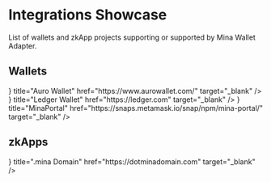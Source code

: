 
# Integrations Showcase

List of wallets and zkApp projects supporting or supported by Mina Wallet Adapter.

## Wallets

<Cards>
  <Card icon={<AuroIcon />} title="Auro Wallet" href="https://www.aurowallet.com/" target="_blank" />
  <Card icon={<LedgerIcon />} title="Ledger Wallet" href="https://ledger.com" target="_blank" />
  <Card
    icon={<MetaMaskIcon />}
    title="MinaPortal"
    href="https://snaps.metamask.io/snap/npm/mina-portal/"
    target="_blank"
  />
</Cards>

## zkApps

<Cards>
  <Card icon={<GlobeIcon />} title=".mina Domain" href="https://dotminadomain.com" target="_blank" />
</Cards>
